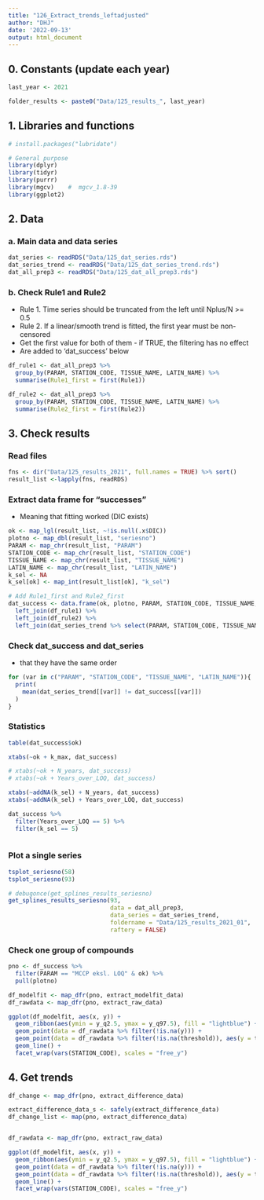 ```yaml
---
title: "126_Extract_trends_leftadjusted"
author: "DHJ"
date: '2022-09-13'
output: html_document
---
```



## 0. Constants (update each year)     

```r

last_year <- 2021

folder_results <- paste0("Data/125_results_", last_year)

```

  
## 1. Libraries and functions  

```r

# install.packages("lubridate")

# General purpose
library(dplyr)
library(tidyr)
library(purrr)
library(mgcv)    #  mgcv_1.8-39
library(ggplot2)

```


## 2. Data  

### a. Main data and data series  

```r

dat_series <- readRDS("Data/125_dat_series.rds")
dat_series_trend <- readRDS("Data/125_dat_series_trend.rds")
dat_all_prep3 <- readRDS("Data/125_dat_all_prep3.rds")


```

### b. Check Rule1 and Rule2   

- Rule 1. Time series should be truncated from the left until Nplus/N >= 0.5     
- Rule 2. If a linear/smooth trend is fitted, the first year must be non-censored   
- Get the first value for both of them - if TRUE, the filtering has no effect  
- Are added to 'dat_success' below  

```r

df_rule1 <- dat_all_prep3 %>%
  group_by(PARAM, STATION_CODE, TISSUE_NAME, LATIN_NAME) %>%
  summarise(Rule1_first = first(Rule1)) 

df_rule2 <- dat_all_prep3 %>%
  group_by(PARAM, STATION_CODE, TISSUE_NAME, LATIN_NAME) %>%
  summarise(Rule2_first = first(Rule2)) 

```


## 3. Check results  

### Read files  

```r

fns <- dir("Data/125_results_2021", full.names = TRUE) %>% sort()
result_list <-lapply(fns, readRDS)

```

### Extract data frame for "successes"  

- Meaning that fitting worked (DIC exists)

```r

ok <- map_lgl(result_list, ~!is.null(.x$DIC))
plotno <- map_dbl(result_list, "seriesno")
PARAM <- map_chr(result_list, "PARAM")
STATION_CODE <- map_chr(result_list, "STATION_CODE")
TISSUE_NAME <- map_chr(result_list, "TISSUE_NAME")
LATIN_NAME <- map_chr(result_list, "LATIN_NAME")
k_sel <- NA
k_sel[ok] <- map_int(result_list[ok], "k_sel")

# Add Rule1_first and Rule2_first
dat_success <- data.frame(ok, plotno, PARAM, STATION_CODE, TISSUE_NAME, LATIN_NAME, k_sel) %>%
  left_join(df_rule1) %>%
  left_join(df_rule2) %>%
  left_join(dat_series_trend %>% select(PARAM, STATION_CODE, TISSUE_NAME, LATIN_NAME, N_years, Years_over_LOQ, k_max))

```


### Check dat_success and dat_series  

- that they have the same order

```r

for (var in c("PARAM", "STATION_CODE", "TISSUE_NAME", "LATIN_NAME")){
  print(
    mean(dat_series_trend[[var]] != dat_success[[var]])  
  )
}

```

### Statistics  

```r

table(dat_success$ok)  

xtabs(~ok + k_max, dat_success)

# xtabs(~ok + N_years, dat_success)
# xtabs(~ok + Years_over_LOQ, dat_success)

xtabs(~addNA(k_sel) + N_years, dat_success)
xtabs(~addNA(k_sel) + Years_over_LOQ, dat_success)

dat_success %>%
  filter(Years_over_LOQ == 5) %>%
  filter(k_sel == 5)



```


### Plot a single series  
```r

tsplot_seriesno(58)
tsplot_seriesno(93)

# debugonce(get_splines_results_seriesno)
get_splines_results_seriesno(93, 
                             data = dat_all_prep3, 
                             data_series = dat_series_trend, 
                             foldername = "Data/125_results_2021_01", 
                             raftery = FALSE)

```

### Check one group of compounds  

```r

pno <- df_success %>%
  filter(PARAM == "MCCP eksl. LOQ" & ok) %>%
  pull(plotno)

df_modelfit <- map_dfr(pno, extract_modelfit_data)
df_rawdata <- map_dfr(pno, extract_raw_data)

ggplot(df_modelfit, aes(x, y)) +
  geom_ribbon(aes(ymin = y_q2.5, ymax = y_q97.5), fill = "lightblue") +
  geom_point(data = df_rawdata %>% filter(!is.na(y))) +
  geom_point(data = df_rawdata %>% filter(!is.na(threshold)), aes(y = threshold), shape = 6) +
  geom_line() +
  facet_wrap(vars(STATION_CODE), scales = "free_y")

```


## 4. Get trends     

```r

df_change <- map_dfr(pno, extract_difference_data)

extract_difference_data_s <- safely(extract_difference_data)
df_change_list <- map(pno, extract_difference_data)


df_rawdata <- map_dfr(pno, extract_raw_data)

ggplot(df_modelfit, aes(x, y)) +
  geom_ribbon(aes(ymin = y_q2.5, ymax = y_q97.5), fill = "lightblue") +
  geom_point(data = df_rawdata %>% filter(!is.na(y))) +
  geom_point(data = df_rawdata %>% filter(!is.na(threshold)), aes(y = threshold), shape = 6) +
  geom_line() +
  facet_wrap(vars(STATION_CODE), scales = "free_y")

```
